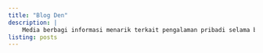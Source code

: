```yaml
---
title: "Blog Den"
description: |
    Media berbagi informasi menarik terkait pengalaman pribadi selama belajar *prgoramming*, sistem operasi *linux*, fisika dasar dan kalkulus.
listing: posts
---
```


